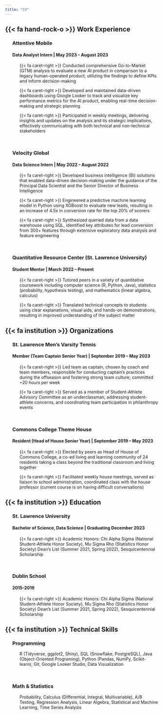 ```yaml
---
title: "CV"
---
```


## {{< fa hand-rock-o >}} Work Experience


<ul>  
  <h3>Attentive Mobile</h3>
  <h4>Data Analyst Intern | May 2023 – August 2023</h4>
  <ul>
  {{< fa caret-right >}} Conducted comprehensive Go-to-Market (GTM) analysis to evaluate a new AI product in comparison to a legacy human-operated product, utilizing the findings to define KPIs and inform decision-making
  </ul>
  <ul>
  {{< fa caret-right >}} Developed and maintained data-driven dashboards using Google Looker to track and visualize key performance metrics for the AI product, enabling real-time decision-making and strategic planning
  </ul> 
  <ul>
  {{< fa caret-right >}} Participated in weekly meetings, delivering insights and updates on the analysis and its strategic implications, effectively communicating with both technical and non-technical stakeholders
  </ul> 
</ul>

<br>


<ul>  
  <h3>Velocity Global</h3>
  <h4>Data Science Intern | May 2022 – August 2022</h4>
  <ul>
  {{< fa caret-right >}} Developed business intelligence (BI) solutions that enabled data-driven decision-making under the guidance of the Principal Data Scientist and the Senior Director of Business Intelligence
  </ul>
  <ul>
  {{< fa caret-right >}} Engineered a predictive machine learning model in Python using XGBoost to evaluate new leads, resulting in an increase of 4.5x in conversion rate for the top 20% of scorers
  </ul> 
  <ul>
  {{< fa caret-right >}} Synthesized queried data from a data warehouse using SQL, identified key attributes for lead conversion from 300+ features through extensive exploratory data analysis and feature engineering
  </ul> 
</ul>

<br>

<ul>  
  <h3>Quantitative Resource Center (St. Lawrence University)</h3>
  <h4>Student Mentor | March 2022 – Present</h4>
  <ul>
  {{< fa caret-right >}} Tutored peers in a variety of quantitative coursework including computer science (R, Python, Java), statistics (probability, hypothesis testing), and mathematics (linear algebra, calculus)
  </ul>
  <ul>
  {{< fa caret-right >}} Translated technical concepts to students using clear explanations, visual aids, and hands-on demonstrations, resulting in improved understanding of the subject matter
  </ul> 
</ul>

## {{< fa institution >}} Organizations

<ul>  
  <h3>St. Lawrence Men’s Varsity Tennis</h3>
  <h4>Member (Team Captain Senior Year) | September 2019 – May 2023</h4>
  <ul>
  {{< fa caret-right >}} Led team as captain, chosen by coach and team members, responsible for conducting captain's practices during the offseason and fostering strong team culture; committed ~20 hours per week
  </ul>
  <ul>
  {{< fa caret-right >}} Served as a member of Student-Athlete Advisory Committee as an underclassman, addressing student-athlete concerns, and coordinating team participation in philanthropy events
  </ul> 
</ul>

<br>

<ul>  
  <h3>Commons College Theme House</h3>
  <h4>Resident (Head of House Senior Year) | September 2019 – May 2023</h4>
  <ul>
  {{< fa caret-right >}} Elected by peers as Head of House of Commons College, a co-ed living and learning community of 24 residents taking a class beyond the traditional classroom and living together
  </ul>
  <ul>
  {{< fa caret-right >}} Facilitated weekly house meetings, served as liaison to school administration, coordinated class with the house professor (current course is on having difficult conversations)
  </ul> 
</ul>

## {{< fa institution >}} Education

<ul>  
  <h3>St. Lawrence University</h3>
  <h4>Bachelor of Science, Data Science | Graduating December 2023</h4>
  <ul>
  {{< fa caret-right >}} Academic Honors: Chi Alpha Sigma (National Student-Athlete Honor Society), Mu Sigma Rho (Statistics Honor Society) Dean’s List (Summer 2021, Spring 2022), Sesquicentennial Scholarship
  </ul>
</ul>

<br>

<ul>  
  <h3>Dublin School</h3>
  <h4>2015-2019</h4>
  <ul>
  {{< fa caret-right >}} Academic Honors: Chi Alpha Sigma (National Student-Athlete Honor Society), Mu Sigma Rho (Statistics Honor Society) Dean’s List (Summer 2021, Spring 2022), Sesquicentennial Scholarship
  </ul>
</ul>

## {{< fa institution >}} Technical Skills

<ul>  
  <h3>Programming</h3>
  <ul>
  R (Tidyverse, ggplot2, Shiny), SQL (Snowflake, PostgreSQL), Java (Object-Oriented
  Programing), Python (Pandas, NumPy, Scikit-learn), Git, Google Looker Studio, Data Visualization
  </ul>
</ul>

<br>
<ul>  
  <h3>Math & Statistics</h3>
  <ul>
  Probability, Calculus (Differential, Integral, Multivariable), A/B Testing, Regression Analysis, Linear Algebra,          Statistical and Machine Learning, Time Series Analysis
  </ul>
</ul>
